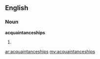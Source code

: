 ==English==

===Noun===
'''acquaintanceships'''

# {{plural of|[[acquaintanceship]]}}

[[ar:acquaintanceships]]
[[my:acquaintanceships]]